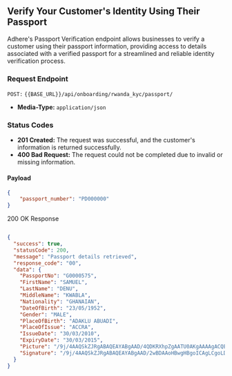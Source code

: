 ## Verify Your Customer's Identity Using Their Passport

Adhere's Passport Verification endpoint allows businesses to verify a customer using their passport information, providing access to details associated with a verified passport for a streamlined and reliable identity verification process.

### Request Endpoint

`POST:` `{{BASE_URL}}/api/onboarding/rwanda_kyc/passport/`

- **Media-Type:** `application/json`

### Status Codes
- **201 Created:** The request was successful, and the customer's information is returned successfully.
- **400 Bad Request:** The request could not be completed due to invalid or missing information.


#### Payload

```json
{
    "passport_number": "PD000000"
}
```

200 OK Response

```json

{
  "success": true,
  "statusCode": 200,
  "message": "Passport details retrieved",
  "response_code": "00",
  "data": {
    "PassportNo": "G0000575",
    "FirstName": "SAMUEL",
    "LastName": "DENU",
    "MiddleName": "KWABLA",
    "Nationality": "GHANAIAN",
    "DateOfBirth": "23/05/1952",
    "Gender": "MALE",
    "PlaceOfBirth": "ADAKLU ABUADI",
    "PlaceOfIssue": "ACCRA",
    "IssueDate": "30/03/2010",
    "ExpiryDate": "30/03/2015",
    "Picture": "/9j/4AAQSkZJRgABAQEAYABgAAD/4QDKRXhpZgAATU0AKgAAAAgACQEAAAMAAAABALYAAAPPzD6f1opDP//Z", # base 64
    "Signature": "/9j/4AAQSkZJRgABAQEAYABgAAD/2wBDAAoHBwgHBgoICAgLCgoLDhgQDg0NDh0VFhEYIx8lJCIf9clAH/2Q==" # base 64
  }
}
```

